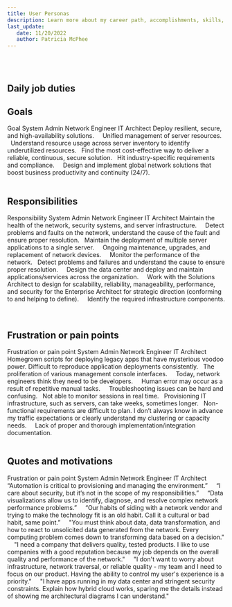 ```yaml
---
title: User Personas
description: Learn more about my career path, accomplishments, skills, and training.
last_update: 
   date: 11/20/2022
   author: Patricia McPhee
---
```





<Container>
<List sx={{ width: '100%', bgcolor: 'background.paper', color: '#000000', borderRadius: 4 }}>
  <ListItem sx={{py: 0}}>
    <ListItemAvatar>
      <Avatar>
        <WorkIcon />
      </Avatar>
    </ListItemAvatar>
    <ListItemText primary="Project" secondary="Work-related, Sr. Technical Writer" />
  </ListItem>
  <ListItem sx={{py: 0}}>
    <ListItemAvatar>
      <Avatar>
        <DescriptionIcon />
      </Avatar>
    </ListItemAvatar>
    <ListItemText primary="Description" secondary="Written as a reference to writing for the IT professional in a datacenter." />
  </ListItem>
  <ListItem sx={{py: 0}}>
    <ListItemAvatar>
      <Avatar>
        <CalendarMonthIcon />
      </Avatar>
    </ListItemAvatar>
    <ListItemText primary="Date" secondary="November 11, 2019" />
  </ListItem>
</List>
</Container>
<br />
<Divider />
<br />

## Daily job duties

<UserPersonas />


## Goals


<TableContainer>
  <Table sx={{ minWidth: 650 }} aria-label="simple table">
    <TableHead>
      <TableRow>
        <TableCell variant="th" component="p" sx={{ fontSize: 16 }}>Goal</TableCell>
        <TableCell variant="th" component="p" sx={{ fontSize: 16 }}>System Admin</TableCell>
        <TableCell variant="th" component="p" sx={{ fontSize: 16 }}>Network Engineer</TableCell>
        <TableCell variant="th" component="p" sx={{ fontSize: 16 }}>IT Architect</TableCell>
      </TableRow>
    </TableHead>
    <TableBody>
      <TableRow sx={{ verticalAlign: 'top' }}>
        <TableCell>Deploy resilient, secure, and high-availability solutions. </TableCell>
          <TableCell sx={{ textAlign: 'center'}}><CheckMark /></TableCell>
          <TableCell sx={{ textAlign: 'center'}}>&nbsp;</TableCell>
          <TableCell sx={{ textAlign: 'center'}}>&nbsp;</TableCell>
        </TableRow>
        <TableRow sx={{ verticalAlign: 'top' }}>
        <TableCell>Unified management of server resources.</TableCell>
          <TableCell sx={{ textAlign: 'center'}}><CheckMark /></TableCell>
          <TableCell sx={{ textAlign: 'center'}}>&nbsp;</TableCell>
          <TableCell sx={{ textAlign: 'center'}}>&nbsp;</TableCell>
        </TableRow>
        <TableRow sx={{ verticalAlign: 'top' }}>
        <TableCell>Understand resource usage across server inventory to identify underutilized resources.</TableCell>
          <TableCell sx={{ textAlign: 'center'}}><CheckMark /></TableCell>
          <TableCell sx={{ textAlign: 'center'}}><CheckMark /></TableCell>
          <TableCell sx={{ textAlign: 'center'}}>&nbsp;</TableCell>
        </TableRow>
        <TableRow sx={{ verticalAlign: 'top' }}>
        <TableCell>Find the most cost-effective way to deliver a reliable, continuous, secure solution.</TableCell>
          <TableCell sx={{ textAlign: 'center'}}><CheckMark /></TableCell>
          <TableCell sx={{ textAlign: 'center'}}><CheckMark /></TableCell>
          <TableCell sx={{ textAlign: 'center'}}>&nbsp;</TableCell>
        </TableRow>
        <TableRow sx={{ verticalAlign: 'top' }}>
        <TableCell>Hit industry-specific requirements and compliance.</TableCell>
          <TableCell sx={{ textAlign: 'center'}}>&nbsp;</TableCell>
          <TableCell sx={{ textAlign: 'center'}}>&nbsp;</TableCell>
          <TableCell sx={{ textAlign: 'center'}}><CheckMark /></TableCell>
        </TableRow>
        <TableRow sx={{ verticalAlign: 'top' }}>
        <TableCell>Design and implement global network solutions that boost business productivity and continuity (24/7).</TableCell>
          <TableCell sx={{ textAlign: 'center'}}>&nbsp;</TableCell>
          <TableCell sx={{ textAlign: 'center'}}>&nbsp;</TableCell>
          <TableCell sx={{ textAlign: 'center'}}><CheckMark /></TableCell>
        </TableRow>
    </TableBody>
  </Table>
</TableContainer>



## Responsibilities



<TableContainer>
  <Table sx={{ minWidth: 650 }} aria-label="simple table">
    <TableHead>
      <TableRow>
        <TableCell variant="th" component="p" sx={{ fontSize: 16 }}>Responsibility</TableCell>
        <TableCell variant="th" component="p" sx={{ fontSize: 16 }}>System Admin</TableCell>
        <TableCell variant="th" component="p" sx={{ fontSize: 16 }}>Network Engineer</TableCell>
        <TableCell variant="th" component="p" sx={{ fontSize: 16 }}>IT Architect</TableCell>
      </TableRow>
    </TableHead>
    <TableBody>
      <TableRow sx={{ verticalAlign: 'top' }}>
        <TableCell>Maintain the health of the network, security systems, and server infrastructure.</TableCell>
          <TableCell sx={{ textAlign: 'center'}}><CheckMark /></TableCell>
          <TableCell sx={{ textAlign: 'center'}}>&nbsp;</TableCell>
          <TableCell sx={{ textAlign: 'center'}}>&nbsp;</TableCell>
        </TableRow>
        <TableRow sx={{ verticalAlign: 'top' }}>
        <TableCell>Detect problems and faults on the network, understand the cause of the fault and ensure proper resolution. </TableCell>
          <TableCell sx={{ textAlign: 'center'}}><CheckMark /></TableCell>
          <TableCell sx={{ textAlign: 'center'}}><CheckMark /></TableCell>
          <TableCell sx={{ textAlign: 'center'}}>&nbsp;</TableCell>
        </TableRow>
        <TableRow sx={{ verticalAlign: 'top' }}>
        <TableCell>Maintain the deployment of multiple server applications to a single server.</TableCell>
          <TableCell sx={{ textAlign: 'center'}}><CheckMark /></TableCell>
          <TableCell sx={{ textAlign: 'center'}}>&nbsp;</TableCell>
          <TableCell sx={{ textAlign: 'center'}}>&nbsp;</TableCell>
        </TableRow>
        <TableRow sx={{ verticalAlign: 'top' }}>
        <TableCell>Ongoing maintenance, upgrades, and replacement of network devices.</TableCell>
          <TableCell sx={{ textAlign: 'center'}}><CheckMark /></TableCell>
          <TableCell sx={{ textAlign: 'center'}}>&nbsp;</TableCell>
          <TableCell sx={{ textAlign: 'center'}}>&nbsp;</TableCell>
        </TableRow>
        <TableRow sx={{ verticalAlign: 'top' }}>
        <TableCell>Monitor the performance of the network.</TableCell>
          <TableCell sx={{ textAlign: 'center'}}><CheckMark /></TableCell>
          <TableCell sx={{ textAlign: 'center'}}><CheckMark /></TableCell>
          <TableCell sx={{ textAlign: 'center'}}>&nbsp;</TableCell>
        </TableRow>
        <TableRow sx={{ verticalAlign: 'top' }}>
        <TableCell>Detect problems and failures and understand the cause to ensure proper resolution.</TableCell>
          <TableCell sx={{ textAlign: 'center'}}>&nbsp;</TableCell>
          <TableCell sx={{ textAlign: 'center'}}><CheckMark /></TableCell>
          <TableCell sx={{ textAlign: 'center'}}>&nbsp;</TableCell>
        </TableRow>
                <TableRow sx={{ verticalAlign: 'top' }}>
        <TableCell>Design the data center and deploy and maintain applications/services across the organization.</TableCell>
          <TableCell sx={{ textAlign: 'center'}}>&nbsp;</TableCell>
          <TableCell sx={{ textAlign: 'center'}}>&nbsp;</TableCell>
          <TableCell sx={{ textAlign: 'center'}}><CheckMark /></TableCell>
        </TableRow>
                <TableRow sx={{ verticalAlign: 'top' }}>
        <TableCell>Work with the Solutions Architect to design for scalability, reliability, manageability, performance, and security for the Enterprise Architect for strategic direction (conforming to and helping to define). </TableCell>
          <TableCell sx={{ textAlign: 'center'}}>&nbsp;</TableCell>
          <TableCell sx={{ textAlign: 'center'}}>&nbsp;</TableCell>
          <TableCell sx={{ textAlign: 'center'}}><CheckMark /></TableCell>
        </TableRow>
                <TableRow sx={{ verticalAlign: 'top' }}>
        <TableCell>Identify the required infrastructure components.</TableCell>
          <TableCell sx={{ textAlign: 'center'}}>&nbsp;</TableCell>
          <TableCell sx={{ textAlign: 'center'}}>&nbsp;</TableCell>
          <TableCell sx={{ textAlign: 'center'}}><CheckMark /></TableCell>
        </TableRow>
    </TableBody>
  </Table>
</TableContainer>


## Frustration or pain points



<TableContainer>
  <Table sx={{ minWidth: 650 }} aria-label="simple table">
    <TableHead>
      <TableRow>
        <TableCell variant="th" component="p" sx={{ fontSize: 16 }}>Frustration or pain point</TableCell>
        <TableCell variant="th" component="p" sx={{ fontSize: 16 }}>System Admin</TableCell>
        <TableCell variant="th" component="p" sx={{ fontSize: 16 }}>Network Engineer</TableCell>
        <TableCell variant="th" component="p" sx={{ fontSize: 16 }}>IT Architect</TableCell>
      </TableRow>
    </TableHead>
    <TableBody>
      <TableRow sx={{ verticalAlign: 'top' }}>
        <TableCell>Homegrown scripts for deploying legacy apps that have mysterious voodoo power. Difficult to reproduce application deployments consistently.</TableCell>
          <TableCell sx={{ textAlign: 'center'}}><CheckMark /></TableCell>
          <TableCell sx={{ textAlign: 'center'}}><CheckMark /></TableCell>
          <TableCell sx={{ textAlign: 'center'}}>&nbsp;</TableCell>
        </TableRow>
        <TableRow sx={{ verticalAlign: 'top' }}>
        <TableCell>The proliferation of various management console interfaces.</TableCell>
          <TableCell sx={{ textAlign: 'center'}}><CheckMark /></TableCell>
          <TableCell sx={{ textAlign: 'center'}}>&nbsp;</TableCell>
          <TableCell sx={{ textAlign: 'center'}}>&nbsp;</TableCell>
        </TableRow>
        <TableRow sx={{ verticalAlign: 'top' }}>
        <TableCell>Today, network engineers think they need to be developers.</TableCell>
          <TableCell sx={{ textAlign: 'center'}}>&nbsp;</TableCell>
          <TableCell sx={{ textAlign: 'center'}}><CheckMark /></TableCell>
          <TableCell sx={{ textAlign: 'center'}}>&nbsp;</TableCell>
        </TableRow>
        <TableRow sx={{ verticalAlign: 'top' }}>
        <TableCell>Human error may occur as a result of repetitive manual tasks.</TableCell>
          <TableCell sx={{ textAlign: 'center'}}>&nbsp;</TableCell>
          <TableCell sx={{ textAlign: 'center'}}><CheckMark /></TableCell>
          <TableCell sx={{ textAlign: 'center'}}>&nbsp;</TableCell>
        </TableRow>
        <TableRow sx={{ verticalAlign: 'top' }}>
        <TableCell>Troubleshooting issues can be hard and confusing.</TableCell>
          <TableCell sx={{ textAlign: 'center'}}><CheckMark /></TableCell>
          <TableCell sx={{ textAlign: 'center'}}><CheckMark /></TableCell>
          <TableCell sx={{ textAlign: 'center'}}>&nbsp;</TableCell>
        </TableRow>
        <TableRow sx={{ verticalAlign: 'top' }}>
        <TableCell>Not able to monitor sessions in real time.</TableCell>
          <TableCell sx={{ textAlign: 'center'}}><CheckMark /></TableCell>
          <TableCell sx={{ textAlign: 'center'}}><CheckMark /></TableCell>
          <TableCell sx={{ textAlign: 'center'}}>&nbsp;</TableCell>
        </TableRow>
                <TableRow sx={{ verticalAlign: 'top' }}>
        <TableCell>Provisioning IT infrastructure, such as servers, can take weeks, sometimes longer.</TableCell>
          <TableCell sx={{ textAlign: 'center'}}><CheckMark /></TableCell>
          <TableCell sx={{ textAlign: 'center'}}><CheckMark /></TableCell>
          <TableCell sx={{ textAlign: 'center'}}>&nbsp;</TableCell>
        </TableRow>
                <TableRow sx={{ verticalAlign: 'top' }}>
        <TableCell>Non-functional requirements are difficult to plan. I don’t always know in advance my traffic expectations or clearly understand my clustering or capacity needs. </TableCell>
          <TableCell sx={{ textAlign: 'center'}}>&nbsp;</TableCell>
          <TableCell sx={{ textAlign: 'center'}}>&nbsp;</TableCell>
          <TableCell sx={{ textAlign: 'center'}}><CheckMark /></TableCell>
        </TableRow>
                <TableRow sx={{ verticalAlign: 'top' }}>
        <TableCell>Lack of proper and thorough implementation/integration documentation.</TableCell>
          <TableCell sx={{ textAlign: 'center'}}><CheckMark />&nbsp;</TableCell>
          <TableCell sx={{ textAlign: 'center'}}><CheckMark /></TableCell>
          <TableCell sx={{ textAlign: 'center'}}>&nbsp;</TableCell>
        </TableRow>
    </TableBody>
  </Table>
</TableContainer>


## Quotes and motivations




<TableContainer>
  <Table sx={{ minWidth: 650 }} aria-label="simple table">
    <TableHead>
      <TableRow>
        <TableCell variant="th" component="p" sx={{ fontSize: 16 }}>Frustration or pain point</TableCell>
        <TableCell variant="th" component="p" sx={{ fontSize: 16 }}>System Admin</TableCell>
        <TableCell variant="th" component="p" sx={{ fontSize: 16 }}>Network Engineer</TableCell>
        <TableCell variant="th" component="p" sx={{ fontSize: 16 }}>IT Architect</TableCell>
      </TableRow>
    </TableHead>
    <TableBody>
      <TableRow sx={{ verticalAlign: 'top' }}>
        <TableCell>“Automation is critical to provisioning and managing the environment.”</TableCell>
          <TableCell sx={{ textAlign: 'center'}}><CheckMark /></TableCell>
          <TableCell sx={{ textAlign: 'center'}}>&nbsp;</TableCell>
          <TableCell sx={{ textAlign: 'center'}}>&nbsp;</TableCell>
        </TableRow>
        <TableRow sx={{ verticalAlign: 'top' }}>
        <TableCell>“I care about security, but it’s not in the scope of my responsibilities.”</TableCell>
          <TableCell sx={{ textAlign: 'center'}}><CheckMark /></TableCell>
          <TableCell sx={{ textAlign: 'center'}}>&nbsp;</TableCell>
          <TableCell sx={{ textAlign: 'center'}}>&nbsp;</TableCell>
        </TableRow>
        <TableRow sx={{ verticalAlign: 'top' }}>
        <TableCell>“Data visualizations allow us to identify, diagnose, and resolve complex network performance problems.”</TableCell>
          <TableCell sx={{ textAlign: 'center'}}><CheckMark /></TableCell>
          <TableCell sx={{ textAlign: 'center'}}>&nbsp;</TableCell>
          <TableCell sx={{ textAlign: 'center'}}>&nbsp;</TableCell>
        </TableRow>
        <TableRow sx={{ verticalAlign: 'top' }}>
        <TableCell>“Our habits of siding with a network vendor and trying to make the technology fit is an old habit. Call it a cultural or bad habit, same point.”</TableCell>
          <TableCell sx={{ textAlign: 'center'}}>&nbsp;</TableCell>
          <TableCell sx={{ textAlign: 'center'}}><CheckMark /></TableCell>
          <TableCell sx={{ textAlign: 'center'}}>&nbsp;</TableCell>
        </TableRow>
        <TableRow sx={{ verticalAlign: 'top' }}>
        <TableCell>"You must think about data, data transformation, and how to react to unsolicited data generated from the network. Every computing problem comes down to transforming data based on a decision."</TableCell>
          <TableCell sx={{ textAlign: 'center'}}>&nbsp;</TableCell>
          <TableCell sx={{ textAlign: 'center'}}><CheckMark /></TableCell>
          <TableCell sx={{ textAlign: 'center'}}>&nbsp;</TableCell>
        </TableRow>
        <TableRow sx={{ verticalAlign: 'top' }}>
        <TableCell>"I need a company that delivers quality, tested products. I like to use companies with a good reputation because my job depends on the overall quality and performance of the network."</TableCell>
          <TableCell sx={{ textAlign: 'center'}}>&nbsp;</TableCell>
          <TableCell sx={{ textAlign: 'center'}}><CheckMark /></TableCell>
          <TableCell sx={{ textAlign: 'center'}}>&nbsp;</TableCell>
        </TableRow>
                <TableRow sx={{ verticalAlign: 'top' }}>
        <TableCell>"I don't want to worry about infrastructure, network traversal, or reliable quality - my team and I need to focus on our product. Having the ability to control my user's experience is a priority."</TableCell>
          <TableCell sx={{ textAlign: 'center'}}>&nbsp;</TableCell>
          <TableCell sx={{ textAlign: 'center'}}>&nbsp;</TableCell>
          <TableCell sx={{ textAlign: 'center'}}><CheckMark /></TableCell>
        </TableRow>
                <TableRow sx={{ verticalAlign: 'top' }}>
        <TableCell>"I have apps running in my data center and stringent security constraints. Explain how hybrid cloud works, sparing me the details instead of showing me architectural diagrams I can understand."</TableCell>
          <TableCell sx={{ textAlign: 'center'}}>&nbsp;</TableCell>
          <TableCell sx={{ textAlign: 'center'}}>&nbsp;</TableCell>
          <TableCell sx={{ textAlign: 'center'}}><CheckMark /></TableCell>
        </TableRow>
    </TableBody>
  </Table>
</TableContainer>
